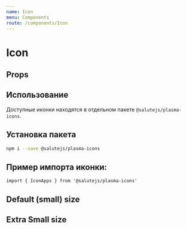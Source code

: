 ```yaml
---
name: Icon
menu: Components
route: /components/Icon
---
```




<TypoSelect />
<ThemeSelect />

# Icon

## Props
<Props of={Icon} />

## Использование
Доступные иконки находятся в отдельном пакете `@salutejs/plasma-icons`.

## Установка пакета
```sh
npm i --save @salutejs/plasma-icons
```

## Пример импорта иконки:
``` import { IconApps } from '@salutejs/plasma-icons' ```


## Default (small) size
<ThemeBackground>
  <IconSet />
</ThemeBackground>

## Extra Small size
<ThemeBackground>
  <IconSet size="xs" />
</ThemeBackground>

